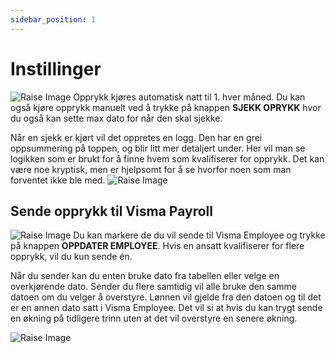 ---
sidebar_position: 1
---

# Instillinger
![Raise Image](/img/docimages/payroll_plus/raise/raise-check.jpg)
Opprykk kjøres automatisk natt til 1. hver måned. Du kan også kjøre opprykk manuelt ved å trykke på knappen **SJEKK OPRYKK** hvor du også kan sette max dato for når den skal sjekke.

Når en sjekk er kjørt vil det oppretes en logg. Den har en grei oppsummering på toppen, og blir litt mer detaljert under.
Her vil man se logikken som er brukt for å finne hvem som kvalifiserer for opprykk. Det kan være noe kryptisk, men er hjelpsomt for å se hvorfor noen som man forventet ikke ble med.
![Raise Image](/img/docimages/payroll_plus/raise/raise-check-log.jpg)

## Sende opprykk til Visma Payroll
![Raise Image](/img/docimages/payroll_plus/raise/raise-send.jpg)
Du kan markere de du vil sende til Visma Employee og trykke på knappen **OPPDATER EMPLOYEE**.
Hvis en ansatt kvalifiserer for flere opprykk, vil du kun sende én.

Når du sender kan du enten bruke dato fra tabellen eller velge en overkjørende dato. Sender du flere samtidig vil alle bruke den samme datoen om du velger å overstyre.
Lønnen vil gjelde fra den datoen og til det er en annen dato satt i Visma Employee. Det vil si at hvis du kan trygt sende en økning på tidligere trinn uten at det vil overstyre en senere økning.

![Raise Image](/img/docimages/payroll_plus/raise/raise-history.jpg)





